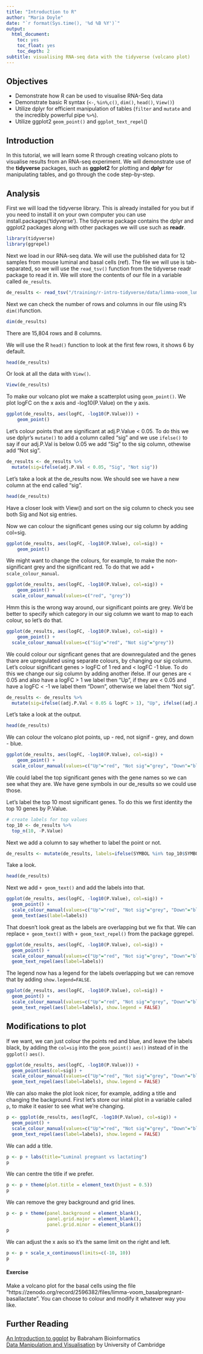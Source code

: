 ```yaml
---
title: "Introduction to R"
author: "Maria Doyle"
date: "`r format(Sys.time(), '%d %B %Y')`"
output: 
  html_document:
    toc: yes
    toc_float: yes
    toc_depth: 2
subtitle: visualising RNA-seq data with the tidyverse (volcano plot)
---
```


## Objectives

* Demonstrate how R can be used to visualise RNA-Seq data
* Demonstrate basic R syntax (`<-`, `%in%`,` c()`, `dim()`, `head()`, `View()`)
* Utilize dplyr for efficient manipulation of tables (`filter` and `mutate` and the incredibly powerful pipe `%>%`).
* Utilize ggplot2 `geom_point()` and `ggplot_text_repel`()

## Introduction

In this tutorial, we will learn some R through creating volcano plots to visualise results from an RNA-seq experiment. We will demonstrate use of the **tidyverse** packages, such as **ggplot2** for plotting and **dplyr** for manipulating tables, and go through the code step-by-step.

## Analysis

First we will load the tidyverse library. This is already installed for you but if you need to install it on your own computer you can use install.packages('tidyverse'). The tidyverse package contains the dplyr and ggplot2 packages along with other packages we will use such as **readr**. 

```r
library(tidyverse)
library(ggrepel)
```

Next we load in our RNA-seq data. We will use the published data for 12 samples from mouse luminal and basal cells (ref). The file we will use is tab-separated, so we will use the `read_tsv()` function from the tidyverse readr package to read it in. We will store the contents of our file in a variable called `de_results`.

```r
de_results <- read_tsv("/training/r-intro-tidyverse/data/limma-voom_luminalpregnant-luminallactate.tsv.gz")
```

Next we can check the number of rows and columns in our file using R's `dim()`function.

```r
dim(de_results)
```

There are 15,804 rows and 8 columns. 

We will use the R `head()` function  to look at the first few rows, it shows 6 by default.
```r
head(de_results)
```

Or look at all the data with `View()`.

```r
View(de_results)
```

To make our volcano plot we make a scatterplot using `geom_point()`. We plot logFC on the x axis and -log10(P.Value) on the y axis.

```r
ggplot(de_results, aes(logFC, -log10(P.Value))) +
    geom_point()
```

Let's colour points that are significant at adj.P.Value < 0.05. To do this we use dplyr's `mutate()` to add a column called "sig" and we use `ifelse()` to say if our adj.P.Val is below 0.05 we add "Sig" to the sig column, othewise add "Not sig". 

```r
de_results <- de_results %>%  
  mutate(sig=ifelse(adj.P.Val < 0.05, "Sig", "Not sig"))
```

Let's take a look at the de_results now. We should see we have a new column at the end called "sig".

```r
head(de_results)
```

Have a closer look with View() and sort on the sig column to check you see both Sig and Not sig entries.

Now we can colour the significant genes using our sig column by adding col=sig.

```r
ggplot(de_results, aes(logFC, -log10(P.Value), col=sig)) +
    geom_point()
```

We might want to change the colours, for example, to make the non-significant grey and the significant red. To do that we add `+ scale_colour_manual`.

```r
ggplot(de_results, aes(logFC, -log10(P.Value), col=sig)) +
    geom_point() +
  scale_colour_manual(values=c("red", "grey"))
```

Hmm this is the wrong way around, our significant points are grey. We'd be better to specify which category in our sig column we want to map to each colour, so let's do that.

```r
ggplot(de_results, aes(logFC, -log10(P.Value), col=sig)) +
    geom_point() +
  scale_colour_manual(values=c("Sig"="red", "Not sig"="grey"))
```

We could colour our signficant genes that are downregulated and the genes thare are upregulated using separate colours, by changing our sig column. 
Let's colour significant genes > logFC of 1 red and < logFC -1 blue. To do this we change our sig column by adding another ifelse. If our genes are < 0.05 and also have a logFC > 1 we label then "Up", if they are < 0.05 and have a logFC < -1 we label them "Down", otherwise we label them "Not sig".

```r
de_results <- de_results %>%  
  mutate(sig=ifelse((adj.P.Val < 0.05 & logFC > 1), "Up", ifelse((adj.P.Val < 0.05 & logFC < -1), "Down", "Not sig")))
```

Let's take a look at the output.

```r
head(de_results)
```

We can colour the volcano plot points, up - red, not signif - grey, and down - blue.

```r
ggplot(de_results, aes(logFC, -log10(P.Value), col=sig)) +
    geom_point() +
  scale_colour_manual(values=c("Up"="red", "Not sig"="grey", "Down"="blue"))
```

We could label the top significant genes with the gene names so we can see what they are. We have gene symbols in our de_results so we could use those. 

Let's label the top 10 most significant genes. To do this we first identity the top 10 genes by P.Value.

```r
# create labels for top values
top_10 <- de_results %>%
  top_n(10, -P.Value)
```

Next we add a column to say whether to label the point or not.

```r
de_results <- mutate(de_results, labels=ifelse(SYMBOL %in% top_10$SYMBOL, SYMBOL, ""))
```

Take a look.

```r
head(de_results)
```

Next we add `+ geom_text()` and add the labels into that.

```r
ggplot(de_results, aes(logFC, -log10(P.Value), col=sig)) +
  geom_point() +
  scale_colour_manual(values=c("Up"="red", "Not sig"="grey", "Down"="blue")) +
  geom_text(aes(label=labels))
```

That doesn't look great as the labels are overlapping but we fix that. We can replace `+ geom_text()` with `+ geom_text_repel()` from the package ggrepel.

```r
ggplot(de_results, aes(logFC, -log10(P.Value), col=sig)) +
  geom_point() +
  scale_colour_manual(values=c("Up"="red", "Not sig"="grey", "Down"="blue")) +
  geom_text_repel(aes(label=labels))
```

The legend now has a legend for the labels overlapping but we can remove that by adding `show.legend=FALSE`.

```r
ggplot(de_results, aes(logFC, -log10(P.Value), col=sig)) +
  geom_point() +
  scale_colour_manual(values=c("Up"="red", "Not sig"="grey", "Down"="blue")) +
  geom_text_repel(aes(label=labels), show.legend = FALSE)
```

## Modifications to plot

If we want, we can just colour the points red and blue, and leave the labels black, by adding the `col=sig` into the `geom_point()` `aes()` instead of in the `ggplot()` `aes()`.

```r
ggplot(de_results, aes(logFC, -log10(P.Value))) +
  geom_point(aes(col=sig)) +
  scale_colour_manual(values=c("Up"="red", "Not sig"="grey", "Down"="blue")) +
  geom_text_repel(aes(label=labels), show.legend = FALSE)
```

We can also make the plot look nicer, for example, adding a title and changing the background. First let's store our inital plot in a variable called `p`, to make it easier to see what we're changing.

```r
p <- ggplot(de_results, aes(logFC, -log10(P.Value), col=sig)) +
  geom_point() +
  scale_colour_manual(values=c("Up"="red", "Not sig"="grey", "Down"="blue")) +
  geom_text_repel(aes(label=labels), show.legend = FALSE)
```

We can add a title.

```r
p <- p + labs(title="Luminal pregnant vs lactating")
p
```

We can centre the title if we prefer.

```r
p <- p + theme(plot.title = element_text(hjust = 0.5))
p
```

We can remove the grey background and grid lines.

```r
p <- p + theme(panel.background = element_blank(), 
               panel.grid.major = element_blank(), 
               panel.grid.minor = element_blank())
p
```

We can adjust the x axis so it's the same limit on the right and left.

```r
p <- p + scale_x_continuous(limits=c(-10, 10))
p
```


#### Exercise

Make a volcano plot for the basal cells using the file "https://zenodo.org/record/2596382/files/limma-voom_basalpregnant-basallactate". You can choose to colour and modify it whatever way you like.

## Further Reading
[An Introduction to ggplot](https://www.bioinformatics.babraham.ac.uk/training.html#ggplot) by Babraham Bioinformatics  
[Data Manipulation and Visualisation](http://bioinformatics-core-shared-training.github.io/r-intermediate/) by University of Cambridge 